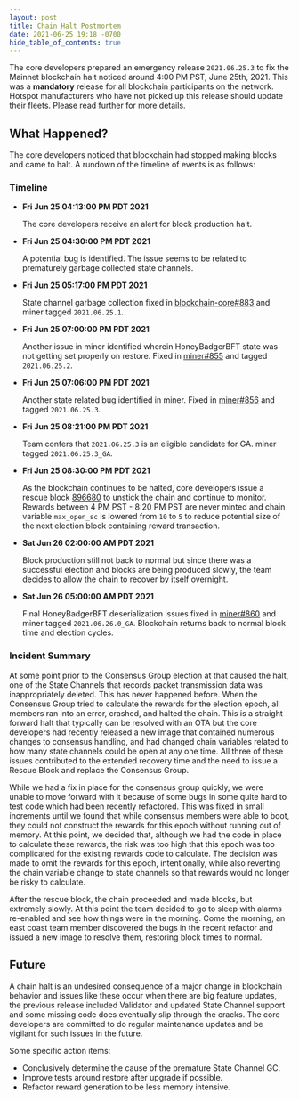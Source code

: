 ```yaml
---
layout: post
title: Chain Halt Postmortem
date: 2021-06-25 19:18 -0700
hide_table_of_contents: true
---
```


The core developers prepared an emergency release `2021.06.25.3` to fix the Mainnet blockchain halt
noticed around 4:00 PM PST, June 25th, 2021. This was a **mandatory** release for all blockchain
participants on the network. Hotspot manufacturers who have not picked up this release should update
their fleets. Please read further for more details.

<!--truncate-->

## What Happened?

The core developers noticed that blockchain had stopped making blocks and came to halt. A rundown of
the timeline of events is as follows:

### Timeline

- **Fri Jun 25 04:13:00 PM PDT 2021**

  The core developers receive an alert for block production halt.

- **Fri Jun 25 04:30:00 PM PDT 2021**

  A potential bug is identified. The issue seems to be related to prematurely garbage collected
  state channels.

- **Fri Jun 25 05:17:00 PM PDT 2021**

  State channel garbage collection fixed in
  [blockchain-core#883](https://github.com/helium/blockchain-core/pull/883) and miner tagged
  `2021.06.25.1`.

- **Fri Jun 25 07:00:00 PM PDT 2021**

  Another issue in miner identified wherein HoneyBadgerBFT state was not getting set properly on
  restore. Fixed in [miner#855](https://github.com/helium/miner/pull/855) and tagged `2021.06.25.2`.

- **Fri Jun 25 07:06:00 PM PDT 2021**

  Another state related bug identified in miner. Fixed in
  [miner#856](https://github.com/helium/miner/pull/856) and tagged `2021.06.25.3`.

- **Fri Jun 25 08:21:00 PM PDT 2021**

  Team confers that `2021.06.25.3` is an eligible candidate for GA. miner tagged `2021.06.25.3_GA`.

- **Fri Jun 25 08:30:00 PM PDT 2021**

  As the blockchain continues to be halted, core developers issue a rescue block
  [896680](https://explorer.helium.com/blocks/896680) to unstick the chain and continue to monitor.
  Rewards between 4 PM PST - 8:20 PM PST are never minted and chain variable `max_open_sc` is
  lowered from `10` to `5` to reduce potential size of the next election block containing reward
  transaction.

- **Sat Jun 26 02:00:00 AM PDT 2021**

  Block production still not back to normal but since there was a successful election and blocks are
  being produced slowly, the team decides to allow the chain to recover by itself overnight.

- **Sat Jun 26 05:00:00 AM PDT 2021**

  Final HoneyBadgerBFT deserialization issues fixed in
  [miner#860](https://github.com/helium/miner/pull/860) and miner tagged `2021.06.26.0_GA`.
  Blockchain returns back to normal block time and election cycles.

### Incident Summary

At some point prior to the Consensus Group election at that caused the halt, one of the State
Channels that records packet transmission data was inappropriately deleted. This has never happened
before. When the Consensus Group tried to calculate the rewards for the election epoch, all members
ran into an error, crashed, and halted the chain. This is a straight forward halt that typically can
be resolved with an OTA but the core developers had recently released a new image that contained
numerous changes to consensus handling, and had changed chain variables related to how many state
channels could be open at any one time. All three of these issues contributed to the extended
recovery time and the need to issue a Rescue Block and replace the Consensus Group.

While we had a fix in place for the consensus group quickly, we were unable to move forward with it
because of some bugs in some quite hard to test code which had been recently refactored. This was
fixed in small increments until we found that while consensus members were able to boot, they could
not construct the rewards for this epoch without running out of memory. At this point, we decided
that, although we had the code in place to calculate these rewards, the risk was too high that this
epoch was too complicated for the existing rewards code to calculate. The decision was made to omit
the rewards for this epoch, intentionally, while also reverting the chain variable change to state
channels so that rewards would no longer be risky to calculate.

After the rescue block, the chain proceeded and made blocks, but extremely slowly. At this point the
team decided to go to sleep with alarms re-enabled and see how things were in the morning. Come the
morning, an east coast team member discovered the bugs in the recent refactor and issued a new image
to resolve them, restoring block times to normal.

## Future

A chain halt is an undesired consequence of a major change in blockchain behavior and issues like
these occur when there are big feature updates, the previous release included Validator and updated
State Channel support and some missing code does eventually slip through the cracks. The core
developers are committed to do regular maintenance updates and be vigilant for such issues in the
future.

Some specific action items:

- Conclusively determine the cause of the premature State Channel GC.
- Improve tests around restore after upgrade if possible.
- Refactor reward generation to be less memory intensive.
